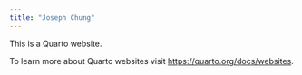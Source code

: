 ```yaml
---
title: "Joseph Chung"
---
```


This is a Quarto website.

To learn more about Quarto websites visit <https://quarto.org/docs/websites>.

